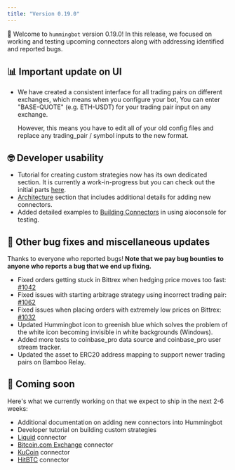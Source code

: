 ```yaml
---
title: "Version 0.19.0"
---
```


🚀 Welcome to `hummingbot` version 0.19.0! In this release, we focused on working and testing upcoming connectors along with addressing identified and reported bugs.

## 📊 Important update on UI

- We have created a consistent interface for all trading pairs on different exchanges, which means when you configure your bot,
  You can enter "BASE-QUOTE" (e.g. ETH-USDT) for your trading pair input on any exchange.

  However, this means you have to edit all of your old config files and replace any trading_pair / symbol inputs to the new
  format.

## 🤓 Developer usability

- Tutorial for creating custom strategies now has its own dedicated section. It is currently a work-in-progress but you can check out the initial parts [here](/developer/build-strategy/).
- [Architecture](/developer/architecture/) section that includes additional details for adding new connectors.
- Added detailed examples to [Building Connectors](/developer/overview/) in using aioconsole for testing.

## 🐞 Other bug fixes and miscellaneous updates

Thanks to everyone who reported bugs! **Note that we pay bug bounties to anyone who reports a bug that we end up fixing.**

- Fixed orders getting stuck in Bittrex when hedging price moves too fast: [#1042](https://github.com/CoinAlpha/hummingbot/issues/1042)
- Fixed issues with starting arbitrage strategy using incorrect trading pair: [#1062](https://github.com/CoinAlpha/hummingbot/pull/1062)
- Fixed issues when placing orders with extremely low prices on Bittrex: [#1032](https://github.com/CoinAlpha/hummingbot/issues/1032)
- Updated Hummingbot icon to greenish blue which solves the problem of the white icon becoming invisible in white backgrounds (Windows).
- Added more tests to coinbase_pro data source and coinbase_pro user stream tracker.
- Updated the asset to ERC20 address mapping to support newer trading pairs on Bamboo Relay.

## 🚀 Coming soon

Here's what we currently working on that we expect to ship in the next 2-6 weeks:

- Additional documentation on adding new connectors into Hummingbot
- Developer tutorial on building custom strategies
- [Liquid](https://www.liquid.com/) connector
- [Bitcoin.com Exchange](https://exchange.bitcoin.com) connector
- [KuCoin](https://www.kucoin.com/) connector
- [HitBTC](https://hitbtc.com/) connector
